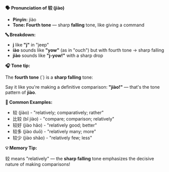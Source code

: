 **🗣️ Pronunciation of 较 (jiào)**

- **Pinyin:** jiào
- **Tone: Fourth tone** — sharp **falling** tone, like giving a command

**🔤 Breakdown:**

- **j** like **"j"** in "jeep"
- **iào** sounds like **"yow"** (as in "ouch") but with fourth tone → sharp falling
- **jiào** sounds like **"j-yow!"** with a sharp drop

**🎧 Tone tip:**

The **fourth tone** (`) is a **sharp falling** tone:

Say it like you're making a definitive comparison: **"jiào!"** — that's the tone pattern of **jiào**.

**📝 Common Examples:**

- 较 (jiào) - "relatively; comparatively; rather"
- 比较 (bǐ jiào) - "compare; comparison; relatively"
- 较好 (jiào hǎo) - "relatively good; better"
- 较多 (jiào duō) - "relatively many; more"
- 较少 (jiào shǎo) - "relatively few; less"

**💡 Memory Tip:**

较 means "relatively" — the **sharp falling** tone emphasizes the decisive nature of making comparisons!